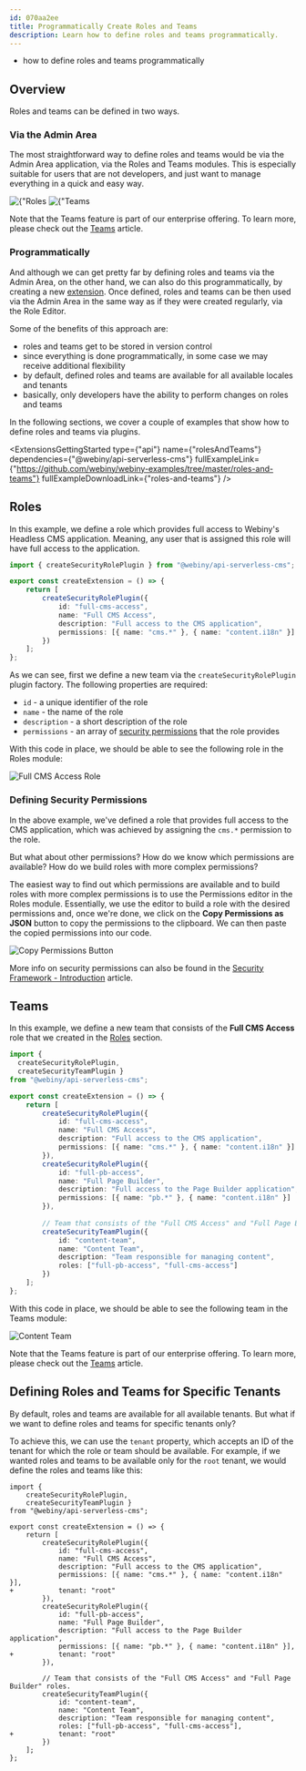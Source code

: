 ```yaml
---
id: 070aa2ee
title: Programmatically Create Roles and Teams
description: Learn how to define roles and teams programmatically.
---
```



<WhatYouWillLearn>
  
  - how to define roles and teams programmatically

</WhatYouWillLearn>

## Overview

Roles and teams can be defined in two ways.

### Via the Admin Area

The most straightforward way to define roles and teams would be via the Admin Area application, via the Roles and Teams modules. This is especially suitable for users that are not developers, and just want to manage everything in a quick and easy way.

<Gallery>
  <Image src={rolesModule} title={"Roles Module"} />
  <Image src={teamsModule} title={"Teams Module"} />
</Gallery>

<Alert type="info">

  Note that the Teams feature is part of our enterprise offering. To learn more, please check out the [Teams](/docs/enterprise/aacl/teams) article.   

</Alert>

### Programmatically

And although we can get pretty far by defining roles and teams via the Admin Area, on the other hand, we can also do this programmatically, by creating a new [extension](/docs/{version}/core-development-concepts/basics/extensions). Once defined, roles and teams can be then used via the Admin Area in the same way as if they were created regularly, via the Role Editor.

Some of the benefits of this approach are:

- roles and teams get to be stored in version control
- since everything is done programmatically, in some case we may receive additional flexibility
- by default, defined roles and teams are available for all available locales and tenants
- basically, only developers have the ability to perform changes on roles and teams

In the following sections, we cover a couple of examples that show how to define roles and teams via plugins.

<ExtensionsGettingStarted
  type={"api"}
  name={"rolesAndTeams"}
  dependencies={"@webiny/api-serverless-cms"}
  fullExampleLink={"https://github.com/webiny/webiny-examples/tree/master/roles-and-teams"}
  fullExampleDownloadLink={"roles-and-teams"}
/>

## Roles

In this example, we define a role which provides full access to Webiny's Headless CMS application. Meaning, any user that is assigned this role will have full access to the application.

```ts extensions/rolesAndTeams/src/index.ts
import { createSecurityRolePlugin } from "@webiny/api-serverless-cms";

export const createExtension = () => {
    return [
        createSecurityRolePlugin({
            id: "full-cms-access",
            name: "Full CMS Access",
            description: "Full access to the CMS application",
            permissions: [{ name: "cms.*" }, { name: "content.i18n" }]
        })
    ];
};
```

As we can see, first we define a new team via the `createSecurityRolePlugin` plugin factory. The following properties are required:

- `id` - a unique identifier of the role
- `name` - the name of the role
- `description` - a short description of the role
- `permissions` - an array of [security permissions](#defining-security-permissions) that the role provides


With this code in place, we should be able to see the following role in the Roles module:

<Image src={roleInAdmin} alt="Full CMS Access Role" />

### Defining Security Permissions

In the above example, we've defined a role that provides full access to the CMS application, which was achieved by assigning the `cms.*` permission to the role.

But what about other permissions? How do we know which permissions are available? How do we build roles with more complex permissions?

The easiest way to find out which permissions are available and to build roles with more complex permissions is to use the Permissions editor in the Roles module. Essentially, we use the editor to build a role with the desired permissions and, once we're done, we click on the **Copy Permissions as JSON** button to copy the permissions to the clipboard. We can then paste the copied permissions into our code.

<Image src={copyPermissionsButton} alt="Copy Permissions Button" />

<Alert>

  More info on security permissions can also be found in the [Security Framework - Introduction](/docs/security/security-framework/introduction#permission) article.

</Alert>

## Teams

In this example, we define a new team that consists of the **Full CMS Access** role that we created in the [Roles](#roles) section.

```ts extensions/rolesAndTeams/src/index.ts
import { 
  createSecurityRolePlugin, 
  createSecurityTeamPlugin } 
from "@webiny/api-serverless-cms";

export const createExtension = () => {
    return [
        createSecurityRolePlugin({
            id: "full-cms-access",
            name: "Full CMS Access",
            description: "Full access to the CMS application",
            permissions: [{ name: "cms.*" }, { name: "content.i18n" }]
        }),
        createSecurityRolePlugin({
            id: "full-pb-access",
            name: "Full Page Builder",
            description: "Full access to the Page Builder application",
            permissions: [{ name: "pb.*" }, { name: "content.i18n" }]
        }),
        
        // Team that consists of the "Full CMS Access" and "Full Page Builder" roles.
        createSecurityTeamPlugin({
            id: "content-team",
            name: "Content Team",
            description: "Team responsible for managing content",
            roles: ["full-pb-access", "full-cms-access"]
        })
    ];
};
```

With this code in place, we should be able to see the following team in the Teams module:

<Image src={teamInAdmin} alt="Content Team" />

<Alert type="info">

  Note that the Teams feature is part of our enterprise offering. To learn more, please check out the [Teams](/docs/enterprise/aacl/teams) article.   

</Alert>

## Defining Roles and Teams for Specific Tenants

By default, roles and teams are available for all available tenants. But what if we want to define roles and teams for specific tenants only?

To achieve this, we can use the `tenant` property, which accepts an ID of the tenant for which the role or team should be available. For example, if we wanted roles and teams to be available only for the `root` tenant, we would define the roles and teams like this:

```diff-ts extensions/rolesAndTeams/src/index.ts
import { 
    createSecurityRolePlugin, 
    createSecurityTeamPlugin } 
from "@webiny/api-serverless-cms";

export const createExtension = () => {
    return [
        createSecurityRolePlugin({
            id: "full-cms-access",
            name: "Full CMS Access",
            description: "Full access to the CMS application",
            permissions: [{ name: "cms.*" }, { name: "content.i18n" }],
+           tenant: "root"
        }),
        createSecurityRolePlugin({
            id: "full-pb-access",
            name: "Full Page Builder",
            description: "Full access to the Page Builder application",
            permissions: [{ name: "pb.*" }, { name: "content.i18n" }],
+           tenant: "root"
        }),

        // Team that consists of the "Full CMS Access" and "Full Page Builder" roles.
        createSecurityTeamPlugin({
            id: "content-team",
            name: "Content Team",
            description: "Team responsible for managing content",
            roles: ["full-pb-access", "full-cms-access"],
+           tenant: "root"
        })
    ];
};
```
